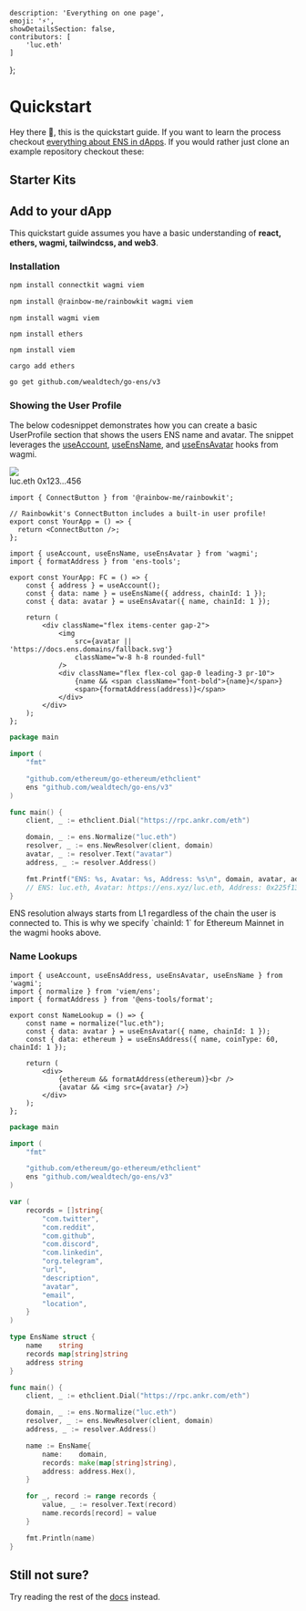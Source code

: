 
	description: 'Everything on one page',
	emoji: '⚡',
	showDetailsSection: false,
	contributors: [
		'luc.eth'
	]
};

# Quickstart

Hey there 👋, this is the quickstart guide. If you want to learn the process checkout [everything about ENS in dApps](/web/).
If you would rather just clone an example repository checkout these:

## Starter Kits

<ConnectKits />

## Add to your dApp

This quickstart guide assumes you have a basic understanding of **react, ethers, wagmi, tailwindcss, and web3**.

### Installation

<CodeGroup title="Installing Dependencies">

```sh {{ title: "Connectkit", variant: "connectkit", link: "https://docs.family.co/connectkit/getting-started" }}
npm install connectkit wagmi viem
```

```sh {{ title: "Rainbowkit", variant: "rainbowkit", link: "https://www.rainbowkit.com/docs/installation" }}
npm install @rainbow-me/rainbowkit wagmi viem
```

```tsx {{ title: "Wagmi", variant: "wagmi", link: "https://wagmi.sh/react/getting-started", stackblitz: 'https://stackblitz.com/edit/ens-wagmi-template' }}
npm install wagmi viem
```

```tsx {{ title: "Ethers", variant: "ethers", link: "https://docs.ethers.org/v5/getting-started/" }}
npm install ethers
```

```tsx {{ title: "Viem", variant: "viem", link: "https://viem.sh/docs/getting-started.html", stackblitz: "https://new.viem.sh" }}
npm install viem
```

```tsx {{ title: "Ethers.rs", variant: "rust", link: "https://docs.rs/ethers/latest/ethers/" }}
cargo add ethers
```

```sh {{ title: "Go", variant: "go" }}
go get github.com/wealdtech/go-ens/v3
```

</CodeGroup>

### Showing the User Profile

The below codesnippet demonstrates how you can create a basic UserProfile section that shows the users ENS name and avatar.
The snippet leverages the [useAccount](https://wagmi.sh/react/hooks/useAccount), [useEnsName](https://wagmi.sh/react/hooks/useEnsName), and [useEnsAvatar](https://wagmi.sh/react/hooks/useEnsAvatar) hooks from wagmi.

<div className="card1 h-24 flex items-center justify-center">
    <div className="flex items-center gap-2">
        <img
            src="https://enstate.rs/i/luc.eth"
            className="w-8 h-8 rounded-full"
        />
        <div className="flex flex-col gap-0 leading-3 pr-10">
            <span className="font-bold">luc.eth</span>
            <span>0x123...456</span>
        </div>
    </div>
</div>

<CodeGroup title="Showing the User Profile">

```tsx {{ variant: "rainbowkit", link: "https://www.rainbowkit.com/docs/connect-button" }}
import { ConnectButton } from '@rainbow-me/rainbowkit';

// Rainbowkit's ConnectButton includes a built-in user profile!
export const YourApp = () => {
  return <ConnectButton />;
};
```

```tsx {{ meta: "focus=5:11", variant: "wagmi", link: "https://wagmi.sh/react/hooks/useEnsAvatar", stackblitz: "https://stackblitz.com/edit/ens-wagmi-quickstart-profile" }}
import { useAccount, useEnsName, useEnsAvatar } from 'wagmi';
import { formatAddress } from 'ens-tools';

export const YourApp: FC = () => {
    const { address } = useAccount();
    const { data: name } = useEnsName({ address, chainId: 1 });
    const { data: avatar } = useEnsAvatar({ name, chainId: 1 });

    return (
        <div className="flex items-center gap-2">
            <img
                src={avatar || 'https://docs.ens.domains/fallback.svg'}
                className="w-8 h-8 rounded-full"
            />
            <div className="flex flex-col gap-0 leading-3 pr-10">
                {name && <span className="font-bold">{name}</span>}
                <span>{formatAddress(address)}</span>
            </div>
        </div>
    );
};
```

```go {{ variant: "go" }}
package main

import (
	"fmt"

	"github.com/ethereum/go-ethereum/ethclient"
	ens "github.com/wealdtech/go-ens/v3"
)

func main() {
	client, _ := ethclient.Dial("https://rpc.ankr.com/eth")

	domain, _ := ens.Normalize("luc.eth")
	resolver, _ := ens.NewResolver(client, domain)
	avatar, _ := resolver.Text("avatar")
	address, _ := resolver.Address()

	fmt.Printf("ENS: %s, Avatar: %s, Address: %s\n", domain, avatar, address.Hex())
	// ENS: luc.eth, Avatar: https://ens.xyz/luc.eth, Address: 0x225f137127d9067788314bc7fcc1f36746a3c3B5
}
```

</CodeGroup>

<Note>
	ENS resolution always starts from L1 regardless of the chain the user is connected to. 
	This is why we specify `chainId: 1` for Ethereum Mainnet in the wagmi hooks above.
</Note>

### Name Lookups

<LiveDemo id="name_lookup" />

<CodeGroup title="Lookup a name">

```tsx {{ variant: "wagmi", link: "https://wagmi.sh/react/hooks/useEnsAddress", stackblitz: "https://stackblitz.com/edit/ens-wagmi-quickstart-lookup" }}
import { useAccount, useEnsAddress, useEnsAvatar, useEnsName } from 'wagmi';
import { normalize } from 'viem/ens';
import { formatAddress } from '@ens-tools/format';

export const NameLookup = () => {
    const name = normalize("luc.eth");
    const { data: avatar } = useEnsAvatar({ name, chainId: 1 });
    const { data: ethereum } = useEnsAddress({ name, coinType: 60, chainId: 1 });

    return (
        <div>
			{ethereum && formatAddress(ethereum)}<br />
			{avatar && <img src={avatar} />}
		</div>
    );
};
```

```go {{ variant: "go", name: "Go" }}
package main

import (
	"fmt"

	"github.com/ethereum/go-ethereum/ethclient"
	ens "github.com/wealdtech/go-ens/v3"
)

var (
	records = []string{
		"com.twitter",
		"com.reddit",
		"com.github",
		"com.discord",
		"com.linkedin",
		"org.telegram",
		"url",
		"description",
		"avatar",
		"email",
		"location",
	}
)

type EnsName struct {
	name    string
	records map[string]string
	address string
}

func main() {
	client, _ := ethclient.Dial("https://rpc.ankr.com/eth")

	domain, _ := ens.Normalize("luc.eth")
	resolver, _ := ens.NewResolver(client, domain)
	address, _ := resolver.Address()

	name := EnsName{
		name:    domain,
		records: make(map[string]string),
		address: address.Hex(),
	}

	for _, record := range records {
		value, _ := resolver.Text(record)
		name.records[record] = value
	}

	fmt.Println(name)
}
```

</CodeGroup>

## Still not sure?

Try reading the rest of the [docs](/web/) instead.

<EmbedLink
    title="Everything about ENS in dApps"
    href="/web/"
    description="Learn how to use ENS in your dApp, including how to Name and Avatars, lookuping up names, and how to use names in your smart contracts."
/>
